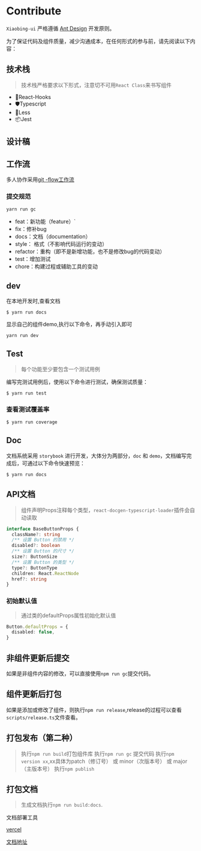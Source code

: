 
<Meta title="文档|参与贡献" />


# Contribute

`Xiaobing-ui` 严格遵循 [Ant Design](https://ant.design/docs/spec/proximity-cn) 开发原则。

为了保证代码及组件质量，减少沟通成本，在任何形式的参与前，请先阅读以下内容：


## 技术栈

> 技术栈严格要求以下形式，注意切不可用`React Class`来书写组件

- 🌈React-Hooks
- 🛡Typescript
- 🎨Less
- 📦Jest



## 设计稿



## 工作流

多人协作采用[git -flow工作流](https://www.git-tower.com/learn/git/ebook/cn/command-line/advanced-topics/git-flow)


### 提交规范

```javascript
yarn run gc
```

- feat：新功能（feature）`
- fix：修补bug
- docs：文档（documentation）
- style： 格式（不影响代码运行的变动）
- refactor：重构（即不是新增功能，也不是修改bug的代码变动）
- test：增加测试
- chore：构建过程或辅助工具的变动




## dev

在本地开发时,查看文档

```
$ yarn run docs
```

显示自己的组件demo,执行以下命令，再手动引入即可

```
yarn run dev
```


## Test

> 每个功能至少要包含一个测试用例

编写完测试用例后，使用以下命令进行测试，确保测试质量：

```
$ yarn run test
```

### 查看测试覆盖率

```
$ yarn run coverage
```


## Doc

文档系统采用 `storybook` 进行开发，大体分为两部分，`doc` 和 `demo`，文档编写完成后，可通过以下命令快速预览：

```
$ yarn run docs
```

## API文档

> 组件声明Props注释每个类型，`react-docgen-typescript-loader`插件会自动读取

```typescript
interface BaseButtonProps {
  className?: string
  /** 设置 Button 的禁用 */
  disabled?: boolean
  /** 设置 Button 的尺寸 */
  size?: ButtonSize
  /** 设置 Button 的类型 */
  type?: ButtonType
  children: React.ReactNode
  href?: string
}
```

### 初始默认值

> 通过类的defaultProps属性初始化默认值

```typescript
Button.defaultProps = {
  disabled: false,
}
```

## 非组件更新后提交

如果是非组件内容的修改，可以直接使用`npm run gc`提交代码。

## 组件更新后打包

如果是添加或修改了组件，则执行`npm run release`,release的过程可以查看`scripts/release.ts`文件查看。

## 打包发布（第二种）

> 执行`npm run build`打包组件库
> 执行`npm run gc` 提交代码
> 执行`npm version xx`,xx具体为patch（修订号） 或 minor（次版本号） 或 major（主版本号）
> 执行`npm publish`

## 打包文档

> 生成文档执行`npm run build:docs`.

文档部署工具

[vercel](https://vercel.com/dashboard)

[文档地址](https://xiaobing-ui.vercel.app/?path=/docs/*)